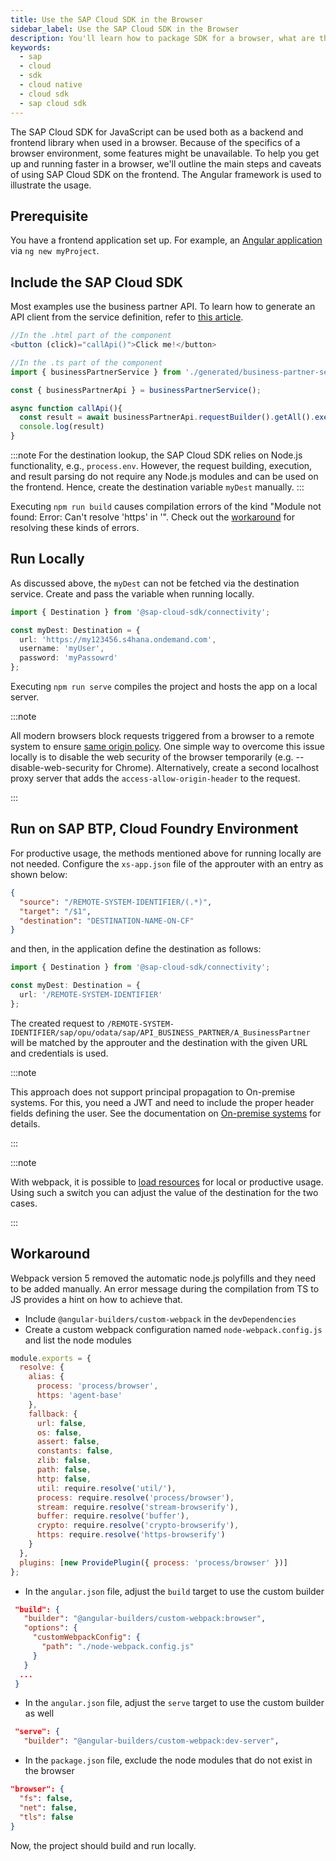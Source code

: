 ```yaml
---
title: Use the SAP Cloud SDK in the Browser
sidebar_label: Use the SAP Cloud SDK in the Browser
description: You'll learn how to package SDK for a browser, what are the limitations, and how to use it with popular frontend frameworks.
keywords:
  - sap
  - cloud
  - sdk
  - cloud native
  - cloud sdk
  - sap cloud sdk
---
```


The SAP Cloud SDK for JavaScript can be used both as a backend and frontend library when used in a browser.
Because of the specifics of a browser environment, some features might be unavailable.
To help you get up and running faster in a browser, we'll outline the main steps and caveats of using SAP Cloud SDK on the frontend.
The Angular framework is used to illustrate the usage.

## Prerequisite

You have a frontend application set up.
For example, an [Angular application](https://angular.io/cli/new) via `ng new myProject`.

## Include the SAP Cloud SDK

Most examples use the business partner API.
To learn how to generate an API client from the service definition, refer to [this article](features/odata/generate-odata-client.mdx).

```ts
//In the .html part of the component
<button (click)="callApi()">Click me!</button>

//In the .ts part of the component
import { businessPartnerService } from './generated/business-partner-service';

const { businessPartnerApi } = businessPartnerService();

async function callApi(){
  const result = await businessPartnerApi.requestBuilder().getAll().execute(myDest)
  console.log(result)
}
```

:::note
For the destination lookup, the SAP Cloud SDK relies on Node.js functionality, e.g., `process.env`.
However, the request building, execution, and result parsing do not require any Node.js modules and can be used on the frontend.
Hence, create the destination variable `myDest` manually.
:::

Executing `npm run build` causes compilation errors of the kind "Module not found: Error: Can't resolve 'https' in '".
Check out the [workaround](#workaround) for resolving these kinds of errors.

## Run Locally

As discussed above, the `myDest` can not be fetched via the destination service.
Create and pass the variable when running locally.

```ts
import { Destination } from '@sap-cloud-sdk/connectivity';

const myDest: Destination = {
  url: 'https://my123456.s4hana.ondemand.com',
  username: 'myUser',
  password: 'myPassowrd'
};
```

Executing `npm run serve` compiles the project and hosts the app on a local server.

:::note

All modern browsers block requests triggered from a browser to a remote system to ensure [same origin policy](https://en.wikipedia.org/wiki/Same-origin_policy).
One simple way to overcome this issue locally is to disable the web security of the browser temporarily (e.g. --disable-web-security for Chrome).
Alternatively, create a second localhost proxy server that adds the `access-allow-origin-header` to the request.

:::

## Run on SAP BTP, Cloud Foundry Environment

For productive usage, the methods mentioned above for running locally are not needed.
Configure the `xs-app.json` file of the approuter with an entry as shown below:

```json
{
  "source": "/REMOTE-SYSTEM-IDENTIFIER/(.*)",
  "target": "/$1",
  "destination": "DESTINATION-NAME-ON-CF"
}
```

and then, in the application define the destination as follows:

```ts
import { Destination } from '@sap-cloud-sdk/connectivity';

const myDest: Destination = {
  url: '/REMOTE-SYSTEM-IDENTIFIER'
};
```

The created request to `/REMOTE-SYSTEM-IDENTIFIER/sap/opu/odata/sap/API_BUSINESS_PARTNER/A_BusinessPartner` will be matched by the approuter and the destination with the given URL and credentials is used.

:::note

This approach does not support principal propagation to On-premise systems.
For this, you need a JWT and need to include the proper header fields defining the user.
See the documentation on [On-premise systems](../features/connectivity/on-premise) for details.

:::

:::note

With webpack, it is possible to [load resources](https://webpack.js.org/plugins/normal-module-replacement-plugin/) for local or productive usage.
Using such a switch you can adjust the value of the destination for the two cases.

:::

## Workaround

Webpack version 5 removed the automatic node.js polyfills and they need to be added manually.
An error message during the compilation from TS to JS provides a hint on how to achieve that.

- Include `@angular-builders/custom-webpack` in the `devDependencies`
- Create a custom webpack configuration named `node-webpack.config.js` and list the node modules

```js
module.exports = {
  resolve: {
    alias: {
      process: 'process/browser',
      https: 'agent-base'
    },
    fallback: {
      url: false,
      os: false,
      assert: false,
      constants: false,
      zlib: false,
      path: false,
      http: false,
      util: require.resolve('util/'),
      process: require.resolve('process/browser'),
      stream: require.resolve('stream-browserify'),
      buffer: require.resolve('buffer'),
      crypto: require.resolve('crypto-browserify'),
      https: require.resolve('https-browserify')
    }
  },
  plugins: [new ProvidePlugin({ process: 'process/browser' })]
};
```

- In the `angular.json` file, adjust the `build` target to use the custom builder

```json
 "build": {
   "builder": "@angular-builders/custom-webpack:browser",
   "options": {
     "customWebpackConfig": {
       "path": "./node-webpack.config.js"
     }
   }
  ...
 }
```

- In the `angular.json` file, adjust the `serve` target to use the custom builder as well

```json
 "serve": {
   "builder": "@angular-builders/custom-webpack:dev-server",
```

- In the `package.json` file, exclude the node modules that do not exist in the browser

```json
"browser": {
  "fs": false,
  "net": false,
  "tls": false
}
```

Now, the project should build and run locally.
